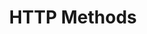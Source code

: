 ---
id: "express_easy_011"
questionType: "MULTIPLE_CHOICE"
title: "HTTP Methods"
description: "Which is NOT a standard HTTP method used in Express?"
difficulty: "EASY"
category: "Express"
options:
  - "GET"
  - "POST"
  - "FETCH"
  - "DELETE"
correctAnswer: 2
---